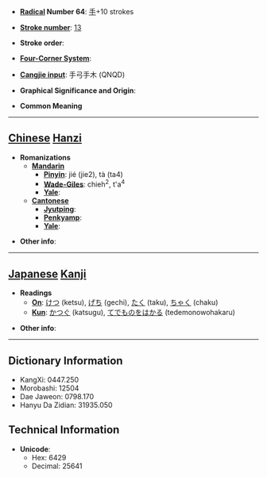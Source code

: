 * '''[[Wiktionary:Chinese radical index| Radical]] Number 64''': [[Wiktionary:Chinese radical index 手|手]]+10 strokes

* '''[[Wiktionary:Chinese total strokes index|Stroke number]]''': [[Wiktionary:Chinese total strokes index 13|13]]

* '''Stroke order''': 

* '''[[Wiktionary:Chinese four corner index|Four-Corner System]]''': 

* '''[[Wiktionary:Chinese Cangjie index|Cangjie input]]''': 手弓手木 (QNQD)

* '''Graphical Significance and Origin''': 

* '''Common Meaning'''

----

== [[Chinese]] [[Hanzi]] ==

* '''Romanizations'''
** '''[[Mandarin]]'''
*** '''[[Pinyin]]''': jié (jie2), tà (ta4)
*** '''[[Wade-Giles]]''': chieh<sup>2</sup>, t'a<sup>4</sup>
*** '''[[Yale]]''': 
** '''[[Cantonese]]'''
*** '''[[Jyutping]]''':
*** '''[[Penkyamp]]''': 
*** '''[[Yale]]''': 

* '''Other info''': 

----

== [[Japanese]] [[Kanji]] ==

* '''Readings'''
** '''[[On]]''': [[けつ]] (ketsu), [[げち]] (gechi), [[たく]] (taku), [[ちゃく]] (chaku)
** '''[[Kun]]''': [[かつぐ]] (katsugu), [[てでものをはかる]] (tedemonowohakaru)

* '''Other info''':  

----

== Dictionary Information ==

* KangXi: 0447.250
* Morobashi: 12504
* Dae Jaweon: 0798.170
* Hanyu Da Zidian: 31935.050

== Technical Information ==

* '''Unicode''':
** Hex: 6429
** Decimal: 25641